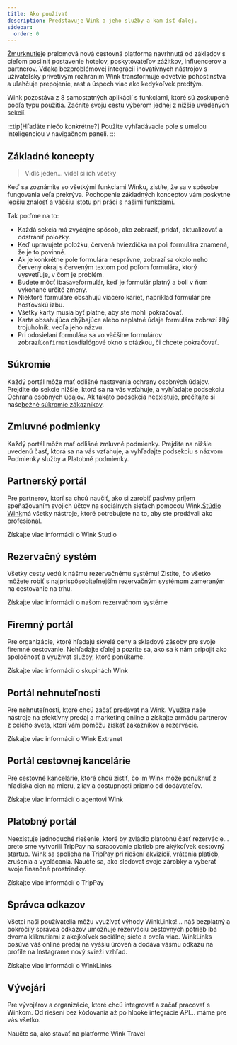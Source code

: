 ```yaml
---
title: Ako používať
description: Predstavuje Wink a jeho služby a kam ísť ďalej.
sidebar:
  order: 0
---
```


[Žmurknutie](https://wink.travel)je prelomová nová cestovná platforma navrhnutá od základov s cieľom posilniť postavenie hotelov, poskytovateľov zážitkov, influencerov a partnerov. Vďaka bezproblémovej integrácii inovatívnych nástrojov s užívateľsky prívetivým rozhraním Wink transformuje odvetvie pohostinstva a uľahčuje prepojenie, rast a úspech viac ako kedykoľvek predtým.

Wink pozostáva z 8 samostatných aplikácií s funkciami, ktoré sú zoskupené podľa typu použitia.
Začnite svoju cestu výberom jednej z nižšie uvedených sekcií.

:::tip\[Hľadáte niečo konkrétne?]
Použite vyhľadávacie pole s umelou inteligenciou v navigačnom paneli.
:::

## Základné koncepty

> Vidíš jeden... videl si ich všetky

Keď sa zoznámite so všetkými funkciami Winku, zistíte, že sa v spôsobe fungovania veľa prekrýva.
Pochopenie základných konceptov vám poskytne lepšiu znalosť a väčšiu istotu pri práci s našimi funkciami.

Tak poďme na to:

* Každá sekcia má zvyčajne spôsob, ako zobraziť, pridať, aktualizovať a odstrániť položky.
* Keď upravujete položku, červená hviezdička<Badge text="*" variant="danger" size="large" />
  na poli formulára znamená, že je to povinné.
* Ak je konkrétne pole formulára nesprávne, zobrazí sa okolo neho červený okraj s červeným textom pod poľom formulára, ktorý vysvetľuje, v čom je problém.
* Budete môcť iba`Save`formulár, keď je formulár platný a boli v ňom vykonané určité zmeny.
* Niektoré formuláre obsahujú viacero kariet, napríklad formulár pre hosťovskú izbu.
* Všetky karty musia byť platné, aby ste mohli pokračovať.
* Karta obsahujúca chýbajúce alebo neplatné údaje formulára zobrazí žltý trojuholník.<Badge text="⚠️" variant="caution" size="large" />
  vedľa jeho názvu.
* Pri odosielaní formulára sa vo väčšine formulárov zobrazí`Confirmation`dialógové okno s otázkou, či chcete pokračovať.

## Súkromie

Každý portál môže mať odlišné nastavenia ochrany osobných údajov. Prejdite do sekcie nižšie, ktorá sa na vás vzťahuje, a vyhľadajte podsekciu Ochrana osobných údajov. Ak takáto podsekcia neexistuje, prečítajte si naše[bežné súkromie zákazníkov](/booking-engine/privacy).

## Zmluvné podmienky

Každý portál môže mať odlišné zmluvné podmienky. Prejdite na nižšie uvedenú časť, ktorá sa na vás vzťahuje, a vyhľadajte podsekciu s názvom Podmienky služby a Platobné podmienky.

## Partnerský portál

Pre partnerov, ktorí sa chcú naučiť, ako si zarobiť pasívny príjem speňažovaním svojich účtov na sociálnych sieťach pomocou Wink.[Štúdio Wink](https://studio.wink.travel)má všetky nástroje, ktoré potrebujete na to, aby ste predávali ako profesionál.

<LinkButton href="/studio/what-is-studio">
  Získajte viac informácií o Wink Studio
</LinkButton>


## Rezervačný systém

Všetky cesty vedú k nášmu rezervačnému systému! Zistite, čo všetko môžete robiť s najprispôsobiteľnejším rezervačným systémom zameraným na cestovanie na trhu.

<LinkButton href="/booking-engine/in-a-nutshell">
  Získajte viac informácií o našom rezervačnom systéme
</LinkButton>


## Firemný portál

Pre organizácie, ktoré hľadajú skvelé ceny a skladové zásoby pre svoje firemné cestovanie. Nehľadajte ďalej a pozrite sa, ako sa k nám pripojiť ako spoločnosť a využívať služby, ktoré ponúkame.

<LinkButton href="/corporate/what-is-group">
  Získajte viac informácií o skupinách Wink
</LinkButton>


## Portál nehnuteľností

Pre nehnuteľnosti, ktoré chcú začať predávať na Wink. Využite naše nástroje na efektívny predaj a marketing online a získajte armádu partnerov z celého sveta, ktorí vám pomôžu získať zákazníkov a rezervácie.

<LinkButton href="/extranet/what-is-extranet">
  Získajte viac informácií o Wink Extranet
</LinkButton>


## Portál cestovnej kancelárie

Pre cestovné kancelárie, ktoré chcú zistiť, čo im Wink môže ponúknuť z hľadiska cien na mieru, zliav a dostupnosti priamo od dodávateľov.

<LinkButton href="/travel-agent/what-is-agent">
  Získajte viac informácií o agentovi Wink
</LinkButton>


## Platobný portál

Neexistuje jednoduché riešenie, ktoré by zvládlo platobnú časť rezervácie... preto sme vytvorili TripPay na spracovanie platieb pre akýkoľvek cestovný startup. Wink sa spolieha na TripPay pri riešení akvizícií, vrátenia platieb, zrušenia a vyplácania.
Naučte sa, ako sledovať svoje zárobky a vyberať svoje finančné prostriedky.

<LinkButton href="/payment/what-is-trip-pay">
  Získajte viac informácií o TripPay
</LinkButton>


## Správca odkazov

Všetci naši používatelia môžu využívať výhody WinkLinks!... náš bezplatný a pokročilý správca odkazov umožňuje rezerváciu cestovných potrieb iba dvoma kliknutiami z akejkoľvek sociálnej siete a oveľa viac.
WinkLinks posúva váš online predaj na vyššiu úroveň a dodáva vášmu odkazu na profile na Instagrame nový svieži vzhľad.

<LinkButton href="/link-manager/wink-links">
  Získajte viac informácií o WinkLinks
</LinkButton>


## Vývojári

Pre vývojárov a organizácie, ktoré chcú integrovať a začať pracovať s Winkom. Od riešení bez kódovania až po hlboké integrácie API... máme pre vás všetko.

<LinkButton href="/developers/build-on-wink">
  Naučte sa, ako stavať na platforme Wink Travel
</LinkButton>


